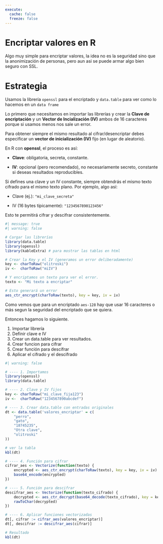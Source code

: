 ```yaml
---
execute:
  cache: false
  freeze: false
---
```


# Encriptar valores en R

Algo muy simple para encriptar valores, la idea no es la seguridad sino que la anonimización de personas, pero aun asi se puede armar algo bien seguro con SSL.

# Estrategia

Usamos la librería `openssl` para el encriptado y `data.table` para ver como lo hacemos en un `data frame`

Lo primero que necesitamos en importar las librerías y crear la **Clave de encriptación** y un **Vector de Incialización (IV)** ambos de 16 caracteres porque si usamos menos nos sale un error.

Para obtener siempre el mismo resultado al cifrar/desencriptar debes especificar un **vector de inicialización (IV)** fijo (en lugar de aleatorio).

En R con **openssl**, el proceso es así:

-   **Clave**: obligatoria, secreta, constante.

-   **IV**: opcional (pero recomendado), no necesariamente secreto, constante si deseas resultados reproducibles.

Si defines una clave y un IV constante, siempre obtendrás el mismo texto cifrado para el mismo texto plano. Por ejemplo, algo así:

-   Clave (ej.): `"mi_clave_secreta"`

-   IV (16 bytes típicamente): `"1234567890123456"`

Esto te permitirá cifrar y descifrar consistentemente.

```r
#| message: true
#| warning: false

# Cargar las librerías
library(data.table)
library(openssl)
library(kableExtra) # para mostrar las tablas en html

# Crear la Key y el IV (generamos un error deliberadamente)
key <- charToRaw("olitroski")
iv <-  charToRaw("miIV")

# Y encriptamos un texto para ver el error.
texto <- "Mi texto a encriptar"

# Esto generará un error
aes_ctr_encrypt(charToRaw(texto), key = key, iv = iv)
```

Como vemos que para un encriptado `aes-128` hay que usar 16 caracteres o más segun la seguridad del encriptado que se quiera.

Entonces hagamos lo siguiente.

1.  Importar librería
2.  Definir clave e IV
3.  Crear un data.table para ver resultados.
4.  Crear funcion para cifrar
5.  Crear función para descifrar
6.  Aplicar el cifrado y el descifrado

```r
#| warning: false

# ---- 1. Importamos 
library(openssl)
library(data.table)

# ---- 2. Clave y IV fijos
key <- charToRaw("mi_clave_fija123")
iv <-  charToRaw("1234567890abcdef")

# ---- 3. Crear data.table con entradas originales
dt <- data.table('valores_encriptar' = c(
    "perro",
    "gato",
    "18745235",
    "Otra clave",
    "olitroski"
))

# ver la tabla
kbl(dt)

# ---- 4. Función para cifrar
cifrar_aes <- Vectorize(function(texto) {
    encrypted <- aes_ctr_encrypt(charToRaw(texto), key = key, iv = iv)
    base64_encode(encrypted)
})

# ---- 5. Función para descifrar
descifrar_aes <- Vectorize(function(texto_cifrado) {
    decrypted <- aes_ctr_decrypt(base64_decode(texto_cifrado), key = key, iv = iv)
    rawToChar(decrypted)
})

# ---- 6. Aplicar funciones vectorizadas
dt[, cifrar := cifrar_aes(valores_encriptar)]
dt[, descifrar := descifrar_aes(cifrar)]

# Resultado
kbl(dt)
```
